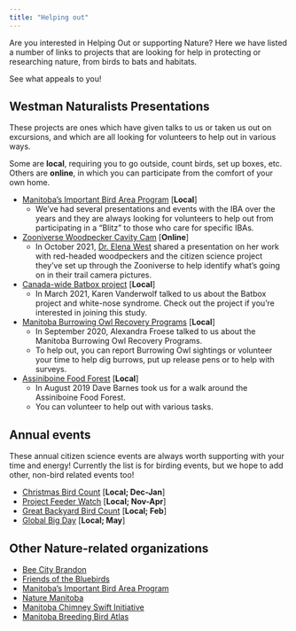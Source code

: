 ```yaml
---
title: "Helping out"
---
```


Are you interested in Helping Out or supporting Nature? 
Here we have listed a number of links to projects that are looking for help in 
protecting or researching nature, from birds to bats and habitats.

See what appeals to you! 

## Westman Naturalists Presentations

These projects are ones which have given talks to us or taken us out on excursions, 
and which are all looking for volunteers to help out in various ways.

Some are **local**, requiring you to go outside, count birds, set up boxes, etc.
Others are **online**, in which you can participate from the comfort of your own 
home. 

- [Manitoba’s Important Bird Area Program](https://importantbirdareasmb.ca/volunteer) [**Local**]
  - We've had several presentations and events with the IBA over the years and
  they are always looking for volunteers to help out from participating in a "Blitz" to those who care for specific IBAs.

- [Zooniverse Woodpecker Cavity Cam](https://www.zooniverse.org/projects/elwest/woodpecker-cavity-cam) [**Online**]
  - In October 2021, [Dr. Elena West](https://www.rhworesearch.org/) shared a presentation on her work with red-headed woodpeckers and the citizen science project they've set up through the Zooniverse to help identify what's going on in their trail camera pictures. 

- [Canada-wide Batbox project](https://wcsbats.ca/Our-work-to-save-bats/Batbox-Project/BatBox-Project-Canada-wide) [**Local**]
  - In March 2021, Karen Vanderwolf talked to us about the Batbox project and white-nose syndrome. Check out the project if you're interested in joining this study.

- [Manitoba Burrowing Owl Recovery Programs](https://mborp.ca/) [**Local**]
  - In September 2020, Alexandra Froese talked to us about the 
  Manitoba Burrowing Owl Recovery Programs. 
  - To help out, you can report Burrowing Owl sightings
  or volunteer your time to help dig burrows, put up release pens or to help with 
  surveys. 

- [Assiniboine Food Forest](https://www.assiniboinefoodforest.com) [**Local**]
  - In August 2019 Dave Barnes took us for a walk around the Assiniboine Food Forest. 
  - You can volunteer to help out with various tasks.

## Annual events

These annual citizen science events are always worth supporting with your time
and energy! Currently the list is for birding events, but we hope to add other,
non-bird related events too!

- [Christmas Bird Count](https://www.birdscanada.org/bird-science/christmas-bird-count/) [**Local; Dec-Jan**]
- [Project Feeder Watch](https://feederwatch.org/) [**Local; Nov-Apr**]
- [Great Backyard Bird Count](https://www.birdcount.org/) [**Local; Feb**]
- [Global Big Day](https://ebird.org/globalbigday) [**Local; May**]

## Other Nature-related organizations

- [Bee City Brandon](https://www.beecitybrandon.com/)
- [Friends of the Bluebirds](http://www.mbbluebirds.org/)
- [Manitoba’s Important Bird Area Program](https://importantbirdareasmb.ca/)
- [Nature Manitoba](http://www.naturemanitoba.ca/)
- [Manitoba Chimney Swift Initiative](http://www.mbchimneyswift.com/)
- [Manitoba Breeding Bird Atlas](https://www.birdatlas.mb.ca)

